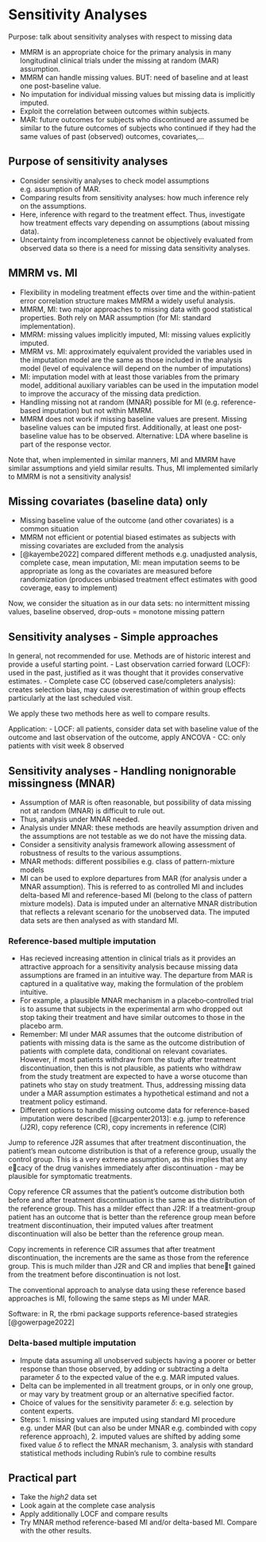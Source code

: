 # Sensitivity Analyses

Purpose: talk about sensitivity analyses with respect to missing data

- MMRM is an appropriate choice for the primary analysis in many longitudinal clinical trials under the missing at random (MAR) assumption.
- MMRM can handle missing values. BUT: need of baseline and at least one post-baseline value.
- No imputation for individual missing values but missing data is implicitly imputed.
- Exploit the correlation between outcomes within subjects.
- MAR: future outcomes for subjects who discontinued are assumed be similar to the future outcomes of subjects who continued if they had the same values of past (observed) outcomes, covariates,...

## Purpose of sensitivity analyses
- Consider sensivitiy analyses to check model assumptions e.g. assumption of MAR.
- Comparing results from sensitivity analyses: how much inference rely on the assumptions.
- Here, inference with regard to the treatment effect. Thus, investigate how treatment effects vary depending on assumptions (about missing data).
- Uncertainty from incompleteness cannot be objectively evaluated from observed data so there is a need for missing data sensitivity analyses.

## MMRM vs. MI
- Flexibility in modeling treatment effects over time and the within-patient error correlation structure makes MMRM a widely useful analysis.
- MMRM, MI: two major approaches to missing data with good statistical properties. Both rely on MAR assumption (for MI: standard implementation).
- MMRM: missing values implicitly imputed, MI: missing values explicitly imputed.
- MMRM vs. MI: approximately equivalent provided the variables used in the imputation model are the same as those included in the analysis model (level of equivalence will depend on the number of imputations)
- MI: imputation model with at least those variables from the primary model, additional auxiliary variables can be used in the imputation model to improve the accuracy of the missing data prediction.
- Handling missing not at random (MNAR) possible for MI (e.g. reference-based imputation) but not within MMRM.
- MMRM does not work if missing baseline values are present. Missing baseline values can be imputed first. Additionally, at least one post-baseline value has to be observed. Alternative: LDA where baseline is part of the response vector.

Note that, when implemented in similar manners, MI and MMRM have similar assumptions and yield similar results. Thus, MI implemented similarly to MMRM is not a sensitivity analysis!

## Missing covariates (baseline data) only
- Missing baseline value of the outcome (and other covariates) is a common situation 
- MMRM not efficient or potential biased estimates as subjects with missing covariates are excluded from the analysis
- [@kayembe2022] compared different methods e.g. unadjusted analysis, complete case, mean imputation, MI: mean imputation seems to be appropriate as long as the covariates are measured before randomization (produces unbiased treatment effect estimates with good coverage, easy to implement)

Now, we consider the situation as in our data sets: no intermittent missing values, baseline observed, drop-outs = monotone missing pattern

## Sensitivity analyses - Simple approaches
In general, not recommended for use. Methods are of historic interest and provide a useful starting point.
- Last observation carried forward (LOCF): used in the past, justified as it was thought that it provides conservative estimates.
- Complete case CC (observed case/completers analysis): creates selection bias, may cause overestimation of within group effects particularly at the last scheduled visit.

We apply these two methods here as well to compare results.

Application:
- LOCF: all patients, consider data set with baseline value of the outcome and last observation of the outcome, apply ANCOVA
- CC: only patients with visit week 8 observed

## Sensitivity analyses - Handling nonignorable missingness (MNAR)
- Assumption of MAR is often reasonable, but possibility of data missing not at random (MNAR) is difficult to rule out.
- Thus, analysis under MNAR needed.
- Analysis under MNAR: these methods are heavily assumption driven and the assumptions are not testable as we do not have the missing data.
- Consider a sensitivity analysis framework allowing assessment of robustness of results to the various assumptions.
- MNAR methods: different possibilies e.g. class of pattern-mixture models
- MI can be used to explore departures from MAR (for analysis under a MNAR assumption). This is referred to as controlled MI and includes delta-based MI and reference-based MI (belong to the class of pattern mixture models). Data is imputed under an alternative MNAR distribution that reflects a relevant scenario for the unobserved data. The imputed data sets are then analysed as with standard MI. 

### Reference-based multiple imputation
- Has recieved increasing attention in clinical trials as it provides an attractive approach for a sensitivity analysis because missing data assumptions are framed in an intuitive way. The departure from MAR is captured in a qualitative way, making the formulation of the problem intuitive.
- For example, a plausible MNAR mechanism in a placebo‐controlled trial is to assume that subjects in the experimental arm who dropped out stop taking their treatment and have similar outcomes to those in the placebo arm.
- Remember: MI under MAR assumes that the outcome distribution of patients with missing data is the same as the outcome distribution of patients with complete data, conditional on relevant covariates. However, if most patients withdraw from the study after treatment discontinuation, then this is not plausible, as patients who withdraw from the study treatment are expected to have a worse otucome than patinets who stay on study treatment. Thus, addressing missing data under a MAR assumption estimates a hypothetical estimand and not a treatment policy estimand.
- Different options to handle missing outcome data for reference-based imputation were described [@carpenter2013]: e.g. jump to reference (J2R), copy reference (CR), copy increments in reference (CIR) 

Jump to reference
J2R assumes that after treatment discontinuation, the patient’s mean outcome distribution is that of a reference group, usually the control group. This is a very extreme assumption, as this implies that any ecacy of the drug vanishes immediately after discontinuation - may be plausible for symptomatic treatments.

Copy reference
CR assumes that the patient’s outcome distribution both before and after treatment discontinuation is the same as the distribution of the reference group. This has a milder effect than J2R: If a treatment-group patient has an outcome that is better than the reference group mean before treatment discontinuation, their imputed values after treatment discontinuation will also be better than the reference group mean.

Copy increments in reference
CIR assumes that after treatment discontinuation, the increments are the same as those from the reference group. This is much milder than J2R and CR and implies that benet gained from the treatment before discontinuation is not lost.

The conventional approach to analyse data using these reference based approaches is MI, following the same steps as MI under MAR. 

Software: in R, the rbmi package supports reference-based strategies [@gowerpage2022]

### Delta-based multiple imputation
- Impute data assuming all unobserved subjects having a poorer or better response than those observed, by adding or subtracting a delta parameter $\delta$ to the expected value of the e.g. MAR imputed values. 
- Delta can be implemented in all treatment groups, or in only one group, or may vary by treatment group or an alternative specified factor.
- Choice of values for the sensitivity parameter $\delta$: e.g. selection by content experts.
- Steps: 1. missing values are imputed using standard MI procedure e.g. under MAR (but can also be under MNAR e.g. combinded with copy reference approach), 2. imputed values are shifted by adding some fixed value $\delta$ to reflect the MNAR mechanism, 3. analysis with standard statistical methods including Rubin's rule to combine results

## Practical part
- Take the *high2* data set
- Look again at the complete case analysis
- Apply additionally LOCF and compare results
- Try MNAR method reference-based MI and/or delta-based MI. Compare with the other results.

